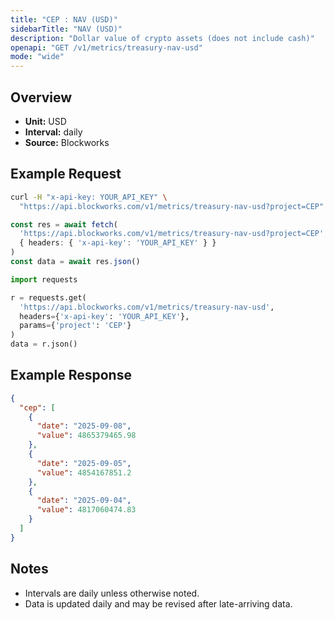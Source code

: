 ```yaml
---
title: "CEP : NAV (USD)"
sidebarTitle: "NAV (USD)"
description: "Dollar value of crypto assets (does not include cash)"
openapi: "GET /v1/metrics/treasury-nav-usd"
mode: "wide"
---
```


## Overview

- **Unit:** USD
- **Interval:** daily
- **Source:** Blockworks

## Example Request

<CodeGroup>

```bash cURL
curl -H "x-api-key: YOUR_API_KEY" \
  "https://api.blockworks.com/v1/metrics/treasury-nav-usd?project=CEP"
```

```typescript TypeScript
const res = await fetch(
  'https://api.blockworks.com/v1/metrics/treasury-nav-usd?project=CEP',
  { headers: { 'x-api-key': 'YOUR_API_KEY' } }
)
const data = await res.json()
```

```python Python
import requests

r = requests.get(
  'https://api.blockworks.com/v1/metrics/treasury-nav-usd',
  headers={'x-api-key': 'YOUR_API_KEY'},
  params={'project': 'CEP'}
)
data = r.json()
```

</CodeGroup>

## Example Response

```json
{
  "cep": [
    {
      "date": "2025-09-08",
      "value": 4865379465.98
    },
    {
      "date": "2025-09-05",
      "value": 4854167851.2
    },
    {
      "date": "2025-09-04",
      "value": 4817060474.83
    }
  ]
}
```

## Notes
- Intervals are daily unless otherwise noted.
- Data is updated daily and may be revised after late-arriving data.
